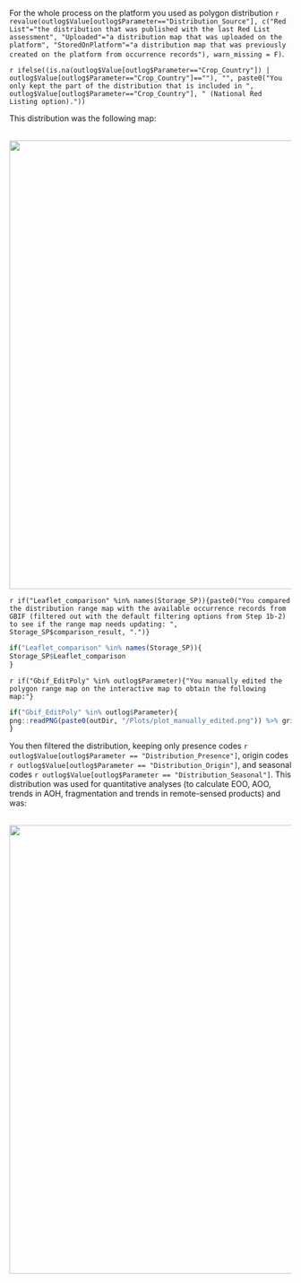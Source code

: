 
For the whole process on the platform you used as polygon distribution `r revalue(outlog$Value[outlog$Parameter=="Distribution_Source"], c("Red List"="the distribution that was published with the last Red List assessment", "Uploaded"="a distribution map that was uploaded on the platform", "StoredOnPlatform"="a distribution map that was previously created on the platform from occurrence records"), warn_missing = F)`.

`r ifelse((is.na(outlog$Value[outlog$Parameter=="Crop_Country"]) | outlog$Value[outlog$Parameter=="Crop_Country"]==""), "", paste0("You only kept the part of the distribution that is included in ", outlog$Value[outlog$Parameter=="Crop_Country"], " (National Red Listing option)."))` 

This distribution was the following map:

<br>
<center>
![](`r paste0(outDir, '/Plots/plot_dist.png')`){width=800px}
</center>

`r if("Leaflet_comparison" %in% names(Storage_SP)){paste0("You compared the distribution range map with the available occurrence records from GBIF (filtered out with the default filtering options from Step 1b-2) to see if the range map needs updating: ", Storage_SP$comparison_result, ".")}`

```r
if("Leaflet_comparison" %in% names(Storage_SP)){
Storage_SP$Leaflet_comparison
}
```

`r if("Gbif_EditPoly" %in% outlog$Parameter){"You manually edited the polygon range map on the interactive map to obtain the following map:"}`

```r
if("Gbif_EditPoly" %in% outlog$Parameter){
png::readPNG(paste0(outDir, "/Plots/plot_manually_edited.png")) %>% grid::rasterGrob() %>% gridExtra::grid.arrange()
}
```

You then filtered the distribution, keeping only presence codes `r outlog$Value[outlog$Parameter == "Distribution_Presence"]`, origin codes `r outlog$Value[outlog$Parameter == "Distribution_Origin"]`, and seasonal codes `r outlog$Value[outlog$Parameter == "Distribution_Seasonal"]`. This distribution was used for quantitative analyses (to calculate EOO, AOO, trends in AOH, fragmentation and trends in remote-sensed products) and was:

<br>
<center>
![](`r paste0(outDir, '/Plots/plot_selected.png')`){width=800px}
</center>

